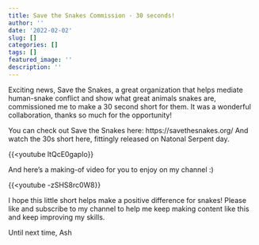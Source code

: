 ```yaml
---
title: Save the Snakes Commission - 30 seconds!
author: ''
date: '2022-02-02'
slug: []
categories: []
tags: []
featured_image: ''
description: ''
---
```


Exciting news, Save the Snakes, a great organization that helps mediate human-snake conflict and show what great animals snakes are, commissioned me to make a 30 second short for them. It was a wonderful collaboration, thanks so much for the opportunity!

You can check out Save the Snakes here: https://savethesnakes.org/
And watch the 30s short here, fittingly released on Natonal Serpent day.
<p>{{<youtube ltQcE0gapIo}}</p>


And here's a making-of video for you to enjoy on my channel :)
<p>{{<youtube -zSHS8rc0W8}}</p>

I hope this little short helps make a positive difference for snakes!
Please like and subscribe to my channel to help me keep making content like this and keep improving my skills. 

Until next time,
Ash
